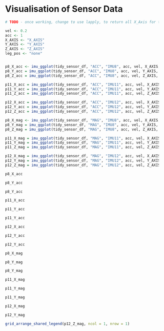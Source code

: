 # Visualisation of Sensor Data
```r

# TODO - once working, change to use lapply, to return all X_Axis for type/vel/acc

vel <- 0.2
acc <- 1  
X_AXIS <- "X_AXIS"
Y_AXIS <- "Y_AXIS"
Z_AXIS <- "Z_AXIS"
leg_pos <- "none"


p8_X_acc <- imu_ggplot(tidy_sensor_df, "ACC", "IMU8", acc, vel, X_AXIS, leg_pos)
p8_Y_acc = imu_ggplot(tidy_sensor_df, "ACC", "IMU8", acc, vel, Y_AXIS, leg_pos)
p8_Z_acc = imu_ggplot(tidy_sensor_df, "ACC", "IMU8", acc, vel, Z_AXIS, leg_pos)

p11_X_acc = imu_ggplot(tidy_sensor_df, "ACC", "IMU11", acc, vel, X_AXIS, leg_pos)
p11_Y_acc = imu_ggplot(tidy_sensor_df, "ACC", "IMU11", acc, vel, Y_AXIS, leg_pos)
p11_Z_acc = imu_ggplot(tidy_sensor_df, "ACC", "IMU11", acc, vel, Z_AXIS, leg_pos)

p12_X_acc = imu_ggplot(tidy_sensor_df, "ACC", "IMU12", acc, vel, X_AXIS, leg_pos)
p12_Y_acc = imu_ggplot(tidy_sensor_df, "ACC", "IMU12", acc, vel, Y_AXIS, leg_pos)
p12_Z_acc = imu_ggplot(tidy_sensor_df, "ACC", "IMU12", acc, vel, Z_AXIS, leg_pos)

p8_X_mag <- imu_ggplot(tidy_sensor_df, "MAG", "IMU8", acc, vel, X_AXIS, leg_pos)
p8_Y_mag = imu_ggplot(tidy_sensor_df, "MAG", "IMU8", acc, vel, Y_AXIS, leg_pos)
p8_Z_mag = imu_ggplot(tidy_sensor_df, "MAG", "IMU8", acc, vel, Z_AXIS, leg_pos)

p11_X_mag = imu_ggplot(tidy_sensor_df, "MAG", "IMU11", acc, vel, X_AXIS, leg_pos)
p11_Y_mag = imu_ggplot(tidy_sensor_df, "MAG", "IMU11", acc, vel, Y_AXIS, leg_pos)
p11_Z_mag = imu_ggplot(tidy_sensor_df, "MAG", "IMU11", acc, vel, Z_AXIS, leg_pos)

p12_X_mag = imu_ggplot(tidy_sensor_df, "MAG", "IMU12", acc, vel, X_AXIS, leg_pos)
p12_Y_mag = imu_ggplot(tidy_sensor_df, "MAG", "IMU12", acc, vel, Y_AXIS, leg_pos)
p12_Z_mag = imu_ggplot(tidy_sensor_df, "MAG", "IMU12", acc, vel, Z_AXIS, leg_pos)

```
    

```r
p8_X_acc
```
      
      
```r
p8_Y_acc
```
        
        
```r
p8_Y_acc
```
    
    
```r
p11_X_acc
```
      
      
```r
p11_Y_acc
```
        
        
```r
p11_Y_acc
```
    
    
```r
p12_X_acc
```
      
      
```r
p12_Y_acc
```
        
        
```r
p12_Y_acc
```
    
    

```r
p8_X_mag
```
      
      
```r
p8_Y_mag
```
        
        
```r
p8_Y_mag
```
    
        
```r
p11_X_mag
```
      
      
```r
p11_Y_mag
```
        
        
```r
p11_Y_mag
```
    
        
    
```r
p12_X_mag
```
      
      
```r
p12_Y_mag
```
        
        
```r
grid_arrange_shared_legend(p12_Z_mag, ncol = 1, nrow = 1)
```
    
 
    



